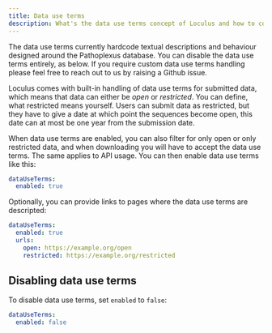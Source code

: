 ```yaml
---
title: Data use terms
description: What's the data use terms concept of Loculus and how to configure it.
---
```



<Aside type='caution'>
  The data use terms currently hardcode textual descriptions and behaviour designed around the Pathoplexus database. You
  can disable the data use terms entirely, as below. If you require custom data use terms handling please feel free to
  reach out to us by raising a Github issue.
</Aside>

Loculus comes with built-in handling of data use terms for submitted data, which means that data can either be _open_ or _restricted_. You can define, what restricted means yourself. Users can submit data as restricted, but they have to give a date at which point the sequences become open, this date can at most be one year from the submission date.

When data use terms are enabled, you can also filter for only open or only restricted data, and when downloading you will have to accept the data use terms. The same applies to API usage.
You can then enable data use terms like this:

```yaml
dataUseTerms:
  enabled: true
```

Optionally, you can provide links to pages where the data use terms are descripted:

```yaml
dataUseTerms:
  enabled: true
  urls:
    open: https://example.org/open
    restricted: https://example.org/restricted
```

## Disabling data use terms

To disable data use terms, set `enabled` to `false`:

```yaml
dataUseTerms:
  enabled: false
```
